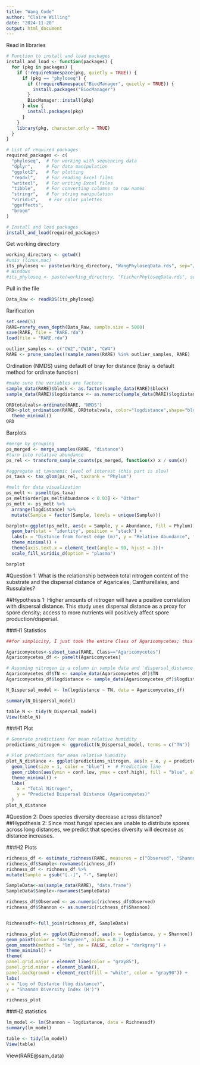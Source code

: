 ---
title: "Wang_Code"
author: "Claire Willing"
date: "2024-11-20"
output: html_document
---
Read in libraries
```{r warning=FALSE}
# Function to install and load packages
install_and_load <- function(packages) {
  for (pkg in packages) {
    if (!requireNamespace(pkg, quietly = TRUE)) {
      if (pkg == "phyloseq") {
        if (!requireNamespace("BiocManager", quietly = TRUE)) {
          install.packages("BiocManager")
        }
        BiocManager::install(pkg)
      } else {
        install.packages(pkg)
      }
    }
    library(pkg, character.only = TRUE)
  }
}

# List of required packages
required_packages <- c(
  "phyloseq",  # For working with sequencing data
  "dplyr",     # For data manipulation
  "ggplot2",   # For plotting
  "readxl",    # For reading Excel files
  "writexl",   # For writing Excel files
  "tibble",    # For converting columns to row names
  "stringr",   # For string manipulation
  "viridis",    # For color palettes
  "ggeffects",
  "broom"
)

# Install and load packages
install_and_load(required_packages)
```
Get working directory
```{r}
working_directory <- getwd()
#unix (linux,mac)
its_phyloseq <- paste(working_directory, "WangPhyloseqData.rds", sep="/")
# Windows
#its_phyloseq <- paste(working_directory, "FischerPhyloseqData.rds", sep="\")
```

Pull in the file
```{r setup, include=FALSE}
Data_Raw <- readRDS(its_phyloseq)
```

Rarification
```{r message=FALSE, warning=FALSE}
set.seed(5)
RARE=rarefy_even_depth(Data_Raw, sample.size = 5000)
save(RARE, file = "RARE.rda")
load(file = "RARE.rda")

outlier_samples <- c("CW2","CW18", "CW4") 
RARE <- prune_samples(!sample_names(RARE) %in% outlier_samples, RARE)
```

Ordination (NMDS) using default of bray for distance (bray is default method for ordinate function)
```{r message=FALSE, warning=FALSE}
#make sure the variables are factors
sample_data(RARE)$block <- as.factor(sample_data(RARE)$block)
sample_data(RARE)$logdistance <- as.numeric(sample_data(RARE)$logdistance)

ORDtotalvals<-ordinate(RARE, "NMDS")
ORD<-plot_ordination(RARE, ORDtotalvals, color="logdistance",shape="block")+
  theme_minimal()
ORD

```
Barplots
```{r}
#merge by grouping
ps_merged <- merge_samples(RARE, "distance")
#turn into relative abundance
ps_rel <- transform_sample_counts(ps_merged, function(x) x / sum(x))

#aggregate at taxonomic level of interest (this part is slow)
ps_taxa <- tax_glom(ps_rel, taxrank = "Phylum")

#melt for data visualization
ps_melt <- psmelt(ps_taxa)
ps_melt$order[ps_melt$Abundance < 0.03] <- "Other"
ps_melt <- ps_melt %>%
  arrange(logdistance) %>%
  mutate(Sample = factor(Sample, levels = unique(Sample)))

barplot<-ggplot(ps_melt, aes(x = Sample, y = Abundance, fill = Phylum)) +
  geom_bar(stat = "identity", position = "stack") +
  labs(x = "Distance from forest edge (m)", y = "Relative Abundance", fill = "Phylum") +
  theme_minimal() +
  theme(axis.text.x = element_text(angle = 90, hjust = 1))+
  scale_fill_viridis_d(option = "plasma")

barplot
```

#Question 1: What is the relationship between total nitrogen content of the substrate and the dispersal distance of Agaricales, Cantharellales, and Russulales?

##Hypothesis 1: Higher amounts of nitrogen will have a positive correlation with dispersal distance. This study uses dispersal distance as a proxy for spore density; access to more nutrients will positively affect spore production/dispersal.

###H1 Statistics
```{r}
##for simplicity, I just took the entire Class of Agaricomycetes; this included Russulales, Cantheralles, Polyporales, Hymenochaetales, and Agaricales

Agaricomycetes<-subset_taxa(RARE, Class=="Agaricomycetes")
Agaricomycetes_df <- psmelt(Agaricomycetes)

# Assuming nitrogen is a column in sample data and 'dispersal_distance' is also available
Agaricomycetes_df$TN <- sample_data(Agaricomycetes_df)$TN  
Agaricomycetes_df$logdistance <- sample_data(Agaricomycetes_df)$logdistance  

N_Dispersal_model <- lm(logdistance ~ TN, data = Agaricomycetes_df)

summary(N_Dispersal_model)

table_N <- tidy(N_Dispersal_model)
View(table_N)
```
###H1 Plot
```{r}
# Generate predictions for mean relative humidity
predictions_nitrogen <- ggpredict(N_Dispersal_model, terms = c("TN"))

# Plot predictions for mean relative humidity
plot_N_distance <- ggplot(predictions_nitrogen, aes(x = x, y = predicted)) +
  geom_line(size = 1, color = "blue") +  # Prediction line
  geom_ribbon(aes(ymin = conf.low, ymax = conf.high), fill = "blue", alpha = 0.2) +  # Confidence intervals
  theme_minimal() +
  labs(
    x = "Total Nitrogen",
    y = "Predicted Dispersal Distance (Agaricomyetes)"
  )
plot_N_distance
```
#Question 2: Does species diversity decrease across distance?
##Hypothesis 2: Since most fungal species are unable to distribute spores across long distances, we predict that species diversity will decrease as distance increases.

###H2 Plots
```{r}
richness_df <- estimate_richness(RARE, measures = c("Observed", "Shannon"))
richness_df$Sample<-rownames(richness_df)
richness_df <- richness_df %>%
mutate(Sample = gsub("[.-]", "-", Sample))

SampleData<-as(sample_data(RARE), "data.frame")
SampleData$Sample<-rownames(SampleData)

richness_df$Observed <- as.numeric(richness_df$Observed)
richness_df$Shannon <- as.numeric(richness_df$Shannon)


Richnessdf<-full_join(richness_df, SampleData)

richness_plot <- ggplot(Richnessdf, aes(x = logdistance, y = Shannon)) +
geom_point(color = "darkgreen", alpha = 0.7) +
geom_smooth(method = "lm", se = FALSE, color = "darkgray") +
theme_minimal() +
theme(
panel.grid.major = element_line(color = "gray85"),
panel.grid.minor = element_blank(),
panel.background = element_rect(fill = "white", color = "gray90")) +
labs(
x = "Log of Distance (log distance)",
y = "Shannon Diversity Index (H')")

richness_plot
```
###H2 statistics
```{r}
lm_model <- lm(Shannon ~ logdistance, data = Richnessdf)
summary(lm_model)  

table <- tidy(lm_model)
View(table)
```

View(RARE@sam_data)
